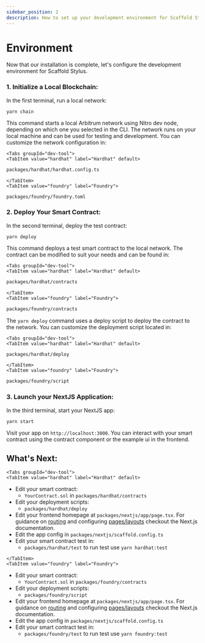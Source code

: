 ```yaml
---
sidebar_position: 2
description: How to set up your development environment for Scaffold Stylus.
---
```



# Environment

Now that our installation is complete, let's configure the development environment for Scaffold Stylus.

### 1. **Initialize a Local Blockchain**:

In the first terminal, run a local network:

```
yarn chain
```

This command starts a local Arbitrum network using Nitro dev node, depending on which one you selected in the CLI. The network runs on your local machine and can be used for testing and development. You can customize the network configuration in:

```mdx-code-block
<Tabs groupId="dev-tool">
<TabItem value="hardhat" label="Hardhat" default>
```

```sh
packages/hardhat/hardhat.config.ts
```

```mdx-code-block
</TabItem>
<TabItem value="foundry" label="Foundry">
```

```sh
packages/foundry/foundry.toml
```

</TabItem>
</Tabs>

### 2. **Deploy Your Smart Contract**:

In the second terminal, deploy the test contract:

```
yarn deploy
```

This command deploys a test smart contract to the local network. The contract can be modified to suit your needs and can be found in:

```mdx-code-block
<Tabs groupId="dev-tool">
<TabItem value="hardhat" label="Hardhat" default>
```

```sh
packages/hardhat/contracts
```

```mdx-code-block
</TabItem>
<TabItem value="foundry" label="Foundry">
```

```sh
packages/foundry/contracts
```

</TabItem>
</Tabs>

The `yarn deploy` command uses a deploy script to deploy the contract to the network. You can customize the deployment script located in:

```mdx-code-block
<Tabs groupId="dev-tool">
<TabItem value="hardhat" label="Hardhat" default>
```

```sh
packages/hardhat/deploy
```

```mdx-code-block
</TabItem>
<TabItem value="foundry" label="Foundry">
```

```sh
packages/foundry/script
```

</TabItem>
</Tabs>

### 3. **Launch your NextJS Application**:

In the third terminal, start your NextJS app:

```
yarn start
```

Visit your app on `http://localhost:3000`. You can interact with your smart contract using the contract component or the example ui in the frontend.

## What's Next:

```mdx-code-block
<Tabs groupId="dev-tool">
<TabItem value="hardhat" label="Hardhat" default>
```

- Edit your smart contract:
  - `YourContract.sol` in `packages/hardhat/contracts`
- Edit your deployment scripts:
  - `packages/hardhat/deploy`
- Edit your frontend homepage at `packages/nextjs/app/page.tsx`. For guidance on [routing](https://nextjs.org/docs/app/building-your-application/routing/defining-routes) and configuring [pages/layouts](https://nextjs.org/docs/app/building-your-application/routing/pages-and-layouts) checkout the Next.js documentation.
- Edit the app config in `packages/nextjs/scaffold.config.ts`
- Edit your smart contract test in:
  - `packages/hardhat/test` to run test use `yarn hardhat:test`

```mdx-code-block
</TabItem>
<TabItem value="foundry" label="Foundry">
```

- Edit your smart contract:
  - `YourContract.sol` in `packages/foundry/contracts`
- Edit your deployment scripts:
  - `packages/foundry/script`
- Edit your frontend homepage at `packages/nextjs/app/page.tsx`. For guidance on [routing](https://nextjs.org/docs/app/building-your-application/routing/defining-routes) and configuring [pages/layouts](https://nextjs.org/docs/app/building-your-application/routing/pages-and-layouts) checkout the Next.js documentation.
- Edit the app config in `packages/nextjs/scaffold.config.ts`
- Edit your smart contract test in:
  - `packages/foundry/test` to run test use `yarn foundry:test`

</TabItem>
</Tabs>
